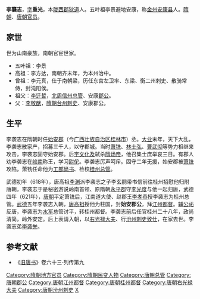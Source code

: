 '''李襲志'''，[[表字|字]]'''重光'''，本[[陇西郡|陇西郡]][[狄道|狄道]]人。五叶祖李景避地安康，称[[金州_(西魏)|金州]][[安康县|安康县]]人。[[隋朝|隋朝]]、[[唐朝|唐朝]][[官员|官员]]。

==家世==
世为山南豪族，南朝官宦世家。
*五叶祖：李景
*高祖：李方达，南朝齐末年，为本州治中。
*曾祖：李元真，仕于南朝梁，历任东宫左卫率、东梁、衡二州刺史、散骑常侍，封沌阳侯。
*祖父：[[李迁哲|李迁哲]]，[[北周|北周]][[信州|信州]][[总管|总管]]、安康[[郡公|郡公]]。
*父：[[李敬猷|李敬猷]]，[[隋朝|隋朝]][[台州|台州]][[刺史|刺史]]、安康郡公。

==生平==
李袭志在隋朝时任[[始安郡|始安郡]]（今[[广西壮族自治区|广西壮族自治区]][[桂林市|桂林市]]）丞。[[大业_(年号)|大业]]末年，天下大乱，李袭志散家产，招募三千人，以守郡城。当时[[萧铣|萧铣]]、[[林士弘|林士弘]]、[[曹武彻|曹武彻]]等势力相继来攻击，李袭志固守始安郡。后[[宇文化及|宇文化及]]弑杀[[隋炀帝|隋炀帝]]，他召集士庶举哀三日。有郡人劝李袭志在[[岭南|岭南]]称王，学习[[赵佗|尉佗]]。李袭志厉声呵斥。固守二年无援，始安郡被[[萧铣|萧铣]]攻陷，萧铣任命他为[[工部尚书|工部尚书]]、检校[[桂州|桂州]][[总管|总管]]。

武德初年（618年），唐高祖[[李渊|李渊]]派李袭志之子李玄嗣带书信前往桂州招慰他归附唐朝，李袭志于是秘密游说岭南首领、原隋朝[[永平郡|永平郡]]守[[李光度|李光度]]与他一起归唐，武德四年（621年），[[唐朝|唐朝]]平定萧铣后，江南道大使、赵郡王[[李孝恭|李孝恭]]授李袭志为桂州总管。[[武德|武德]]五年李袭志入朝，[[唐高祖|唐高祖]]授他为柱国，封'''始安郡公'''，拜[[江州|江州]][[都督|都督]]。[[辅公祏|辅公祏]]反唐，李袭志为[[水军|水军]]总管讨平，转桂州都督。李袭志前后任官桂州二十八年，政尚清简，岭外安定。后上表请入朝，以[[右光禄大夫|右光禄大夫]]、行[[汾州|汾州]][[刺史|刺史]][[致仕|致仕]]，在家去世。李袭志弟[[李袭誉|李袭誉]]。

==参考文献==
*《[[旧唐书|旧唐书]]》卷六十三·列传第九

{{DEFAULTSORT:L}}
[[Category:隋朝地方官员|Category:隋朝地方官员]]
[[Category:隋朝民变人物|Category:隋朝民变人物]]
[[Category:唐朝总管|Category:唐朝总管]]
[[Category:唐朝郡公|Category:唐朝郡公]]
[[Category:唐朝江州都督|Category:唐朝江州都督]]
[[Category:唐朝桂州都督|Category:唐朝桂州都督]]
[[Category:唐朝右光禄大夫|Category:唐朝右光禄大夫]]
[[Category:唐朝汾州刺史|Category:唐朝汾州刺史]]
[[Category:李姓|X]]